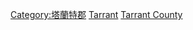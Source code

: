 {{Cat more|塔蘭特郡}}

[[Category:塔蘭特郡|Category:塔蘭特郡]]
[[Category:德克薩斯州各郡人物|Tarrant]]
[[Category:達拉斯-沃斯堡都會區人|Tarrant County]]